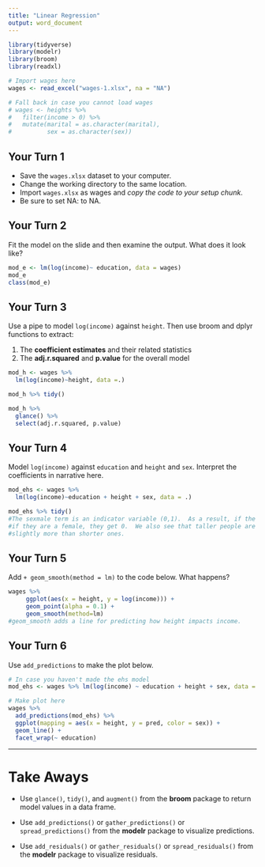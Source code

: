 ```yaml
---
title: "Linear Regression"
output: word_document
---
```


```r
library(tidyverse)
library(modelr)
library(broom)
library(readxl)

# Import wages here
wages <- read_excel("wages-1.xlsx", na = "NA")

# Fall back in case you cannot load wages
# wages <- heights %>%
#   filter(income > 0) %>%
#   mutate(marital = as.character(marital),
#          sex = as.character(sex))
```

## Your Turn 1

* Save the `wages.xlsx` dataset to your computer.  
* Change the working directory to the same location.
* Import `wages.xlsx` as wages and *copy the code to your setup chunk*.
* Be sure to set NA: to NA.

## Your Turn 2

Fit the model on the slide and then examine the output. What does it look like?

```r
mod_e <- lm(log(income)~ education, data = wages)
mod_e
class(mod_e)
```

## Your Turn 3

Use a pipe to model `log(income)` against `height`. Then use broom and dplyr functions to extract:

1. The **coefficient estimates** and their related statistics 
2. The **adj.r.squared** and **p.value** for the overall model

```r
mod_h <- wages %>% 
  lm(log(income)~height, data =.)

mod_h %>% tidy()

mod_h %>% 
  glance() %>% 
  select(adj.r.squared, p.value)
```


## Your Turn 4

Model `log(income)` against `education` and `height` and `sex`. Interpret the coefficients in narrative here.

```r
mod_ehs <- wages %>% 
  lm(log(income)~education + height + sex, data = .)

mod_ehs %>% tidy()
#The sexmale term is an indicator variable (0,1).  As a result, if the person is a male they get 0.46 but
#if they are a female, they get 0.  We also see that taller people are expected to get paid 
#slightly more than shorter ones.

```

## Your Turn 5

Add `+ geom_smooth(method = lm)` to the code below. What happens?

```r
wages %>%
     ggplot(aes(x = height, y = log(income))) +
     geom_point(alpha = 0.1) + 
     geom_smooth(method=lm)
#geom_smooth adds a line for predicting how height impacts income.
```


## Your Turn 6

Use `add_predictions` to make the plot below.

```r

# In case you haven't made the ehs model
mod_ehs <- wages %>% lm(log(income) ~ education + height + sex, data = .)

# Make plot here
wages %>% 
  add_predictions(mod_ehs) %>% 
  ggplot(mapping = aes(x = height, y = pred, color = sex)) +
  geom_line() + 
  facet_wrap(~ education)
```

***

# Take Aways

* Use `glance()`, `tidy()`, and `augment()` from the **broom** package to return model values in a data frame.

* Use `add_predictions()` or `gather_predictions()` or `spread_predictions()` from the **modelr** package to visualize predictions.

* Use `add_residuals()` or `gather_residuals()` or `spread_residuals()` from the **modelr** package to visualize residuals.
